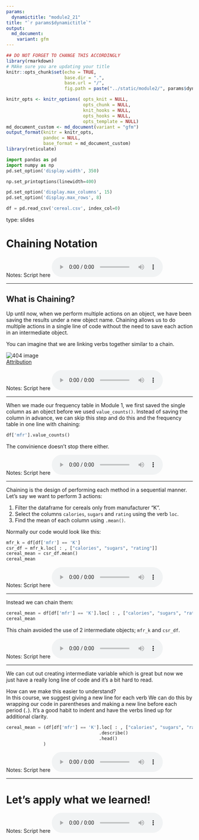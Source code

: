```yaml
---
params:
  dynamictitle: "module2_21"
title: "`r params$dynamictitle`"
output: 
  md_document:
    variant: gfm
---
```



```r
## DO NOT FORGET TO CHANGE THIS ACCORDINGLY 
library(rmarkdown)
# MAke sure you are updating your title 
knitr::opts_chunk$set(echo = TRUE,
                      base.dir = ".", 
                      base.url = "/",
                      fig.path = paste("../static/module2/", params$dynamictitle,"/", sep = ""))

knitr_opts <- knitr_options( opts_knit = NULL,
                             opts_chunk = NULL,
                             knit_hooks = NULL,
                             opts_hooks = NULL,
                             opts_template = NULL)
md_document_custom <- md_document(variant = "gfm")
output_format(knitr = knitr_opts,
              pandoc = NULL,
              base_format = md_document_custom)
library(reticulate)

```


```python
import pandas as pd
import numpy as np
pd.set_option('display.width', 350)

np.set_printoptions(linewidth=400)

pd.set_option('display.max_columns', 15)
pd.set_option('display.max_rows', 8)

df = pd.read_csv('cereal.csv', index_col=0)
```


type: slides

# Chaining Notation  

Notes: Script here
<html>
<audio controls >
  <source src="placeholder_audio.mp3" />
</audio></html>

---

## What is Chaining?

Up until now, when we perform multiple actions on an object, we have been saving the results under a new object name. 
Chaining allows us to do multiple actions in a single line of code without the need to save each action in an intermediate object. 

You can imagine that we are linking verbs together similar to a chain. 

<img src='module2/chainsfinal.png'  alt="404 image" />     
[Attribution](https://unsplash.com/photos/42ui88Qrxhw)


Notes: Script here
<html>
<audio controls >
  <source src="placeholder_audio.mp3" />
</audio></html>

---

When we made our frequency table in Module 1, we first saved the single column as an object before we used `value_counts()`.
Instead of saving the column in advance, we can skip this step and do this and the frequency table in one line with chaining:

```python
df['mfr'].value_counts()
```

The convinience doesn't stop there either. 


Notes: Script here
<html>
<audio controls >
  <source src="placeholder_audio.mp3" />
</audio></html>

---

Chaining is the design of performing each method in a sequential manner. 
Let's say we want to perform 3 actions:     
  
1. Filter the dataframe for cereals only from manufacturer "K".       
2. Select the columns `calories`, `sugars` and `rating` using the verb `loc`.       
3. Find the mean of each column using `.mean()`.     

Normally our code would look like this:
```python
mfr_k = df[df['mfr'] == 'K']
csr_df = mfr_k.loc[ : , ["calories", "sugars", "rating"]]
cereal_mean = csr_df.mean()
cereal_mean
```

Notes: Script here
<html>
<audio controls >
  <source src="placeholder_audio.mp3" />
</audio></html>

---

Instead we can chain them:
```python
cereal_mean = df[df['mfr'] == 'K'].loc[ : , ["calories", "sugars", "rating"]].mean()
cereal_mean
```

This chain avoided the use of 2 intermediate objects; `mfr_k` and `csr_df`. 

Notes: Script here
<html>
<audio controls >
  <source src="placeholder_audio.mp3" />
</audio></html>

---

We can cut out creating intermediate variable which is great but now we just have a really long line of code and it's a bit hard to read.

How can we make this easier to understand?     
In this course, we suggest giving a new line for each verb  We can do this by wrapping our code in parentheses and making a new line before each period (` . `).  It's a good habit to indent and have the verbs lined up for additional clarity. 

```python
cereal_mean = (df[df['mfr'] == 'K'].loc[ : , ["calories", "sugars", "rating"]]
                                   .describe()
                                   .head()
              )
```

Notes: Script here
<html>
<audio controls >
  <source src="placeholder_audio.mp3" />
</audio></html>

---

# Let’s apply what we learned!

Notes: Script here
<html>
<audio controls >
  <source src="placeholder_audio.mp3" />
</audio></html>
